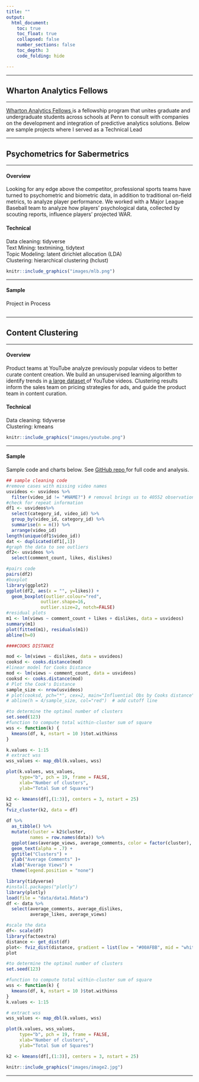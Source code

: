 ```yaml
---
title: ""
output: 
  html_document:
    toc: true
    toc_float: true
    collapsed: false
    number_sections: false
    toc_depth: 3
    code_folding: hide

---
```


---

## Wharton Analytics Fellows

---


<p><a href = "https://wca.wharton.upenn.edu/students/analytics-fellows/" target = "_blank"> Wharton Analytics Fellows </a>is a fellowship program that unites graduate and undergraduate students across schools at Penn to consult with companies on the development and integration of predictive analytics solutions. Below are sample projects where I served as a Technical Lead</p>
---

## Psychometrics for Sabermetrics


----

<div class="row">
<div class="col-sm-6">

#### Overview

Looking for any edge above the competitor, professional sports teams have turned to psychometric and biometric data, in addition to traditional on-field metrics, to analyze player performance. We worked with a Major League Baseball team to analyze how players' psychological data, collected by scouting reports, influence players' projected WAR.

#### Technical
Data cleaning: tidyverse </br>
Text Mining: textmining, tidytext </br>
Topic Modeling: latent dirichlet allocation (LDA) </br>
Clustering: hierarchical clustering (hclust)

</div>
<div class="col-sm-6">


```r
knitr::include_graphics("images/mlb.png")
```


</div>
</div>

-----

<div class="row">
<div class="col-sm-6">

#### Sample

Project in Process
</div>
<div class="col-sm-6">

```r

```


</div>
</div>

-----

## Content Clustering

-----

<div class="row">
<div class="col-sm-6">

#### Overview
Product teams at YouTube analyze previously popular videos to better curate content creation. We build an
unsupervised learning algorithm to identify trends in <a href = "https://www.kaggle.com/datasnaek/youtube-new/" target = "_blank"> a large dataset </a> of YouTube videos. Clustering results inform the sales team on pricing strategies for ads, and guide the product team in content curation.

#### Technical
Data cleaning: tidyverse </br>
Clustering: kmeans

</div>
<div class="col-sm-6">

```r
knitr::include_graphics("images/youtube.png")
```

</div>
</div>

-----


<div class="row">
<div class="col-sm-6">

#### Sample


Sample code and charts below. See <a href = "https://github.com/katjanewilson/YouTube" target = "_blank"> GitHub repo </a> for full code and analysis.

</div>
<div class="col-sm-6">


```r
## sample cleaning code
#remove cases with missing video names
usvideos <- usvideos %>%
  filter(video_id != "#NAME?") # removal brings us to 40552 observations
#check for repeat information
df1 <- usvideos%>%
  select(category_id, video_id) %>%
  group_by(video_id, category_id) %>%
  summarise(n = n()) %>%
  arrange(video_id)
length(unique(df1$video_id))
dat <- duplicated(df1[,1])
#graph the data to see outliers
df2<- usvideos %>%
  select(comment_count, likes, dislikes)

#pairs code
pairs(df2)
#boxplot
library(ggplot2)
ggplot(df2, aes(x = "", y=likes)) +
  geom_boxplot(outlier.colour="red", 
             outlier.shape=16,
             outlier.size=2, notch=FALSE)
#residual plots
m1 <- lm(views ~ comment_count + likes + dislikes, data = usvideos)
summary(m1)
plot(fitted(m1), residuals(m1))
abline(h=0)

####COOKS DISTANCE

mod <- lm(views ~ dislikes, data = usvideos)
cooksd <- cooks.distance(mod)
#linear model for Cooks Distance
mod <- lm(views ~ comment_count, data = usvideos)
cooksd <- cooks.distance(mod)
# Plot the Cook's Distance
sample_size <- nrow(usvideos)
# plot(cooksd, pch="*", cex=2, main="Influential Obs by Cooks distance")  # plot cook's distance
# abline(h = 4/sample_size, col="red")  # add cutoff line

#to determine the optimal number of clusters
set.seed(123)
#function to compute total within-cluster sum of square 
wss <- function(k) {
  kmeans(df, k, nstart = 10 )$tot.withinss
}

k.values <- 1:15
# extract wss
wss_values <- map_dbl(k.values, wss)

plot(k.values, wss_values,
     type="b", pch = 19, frame = FALSE, 
     xlab="Number of clusters",
     ylab="Total Sum of Squares")

k2 <- kmeans(df[,(1:3)], centers = 3, nstart = 25)
k2
fviz_cluster(k2, data = df)

df %>%
  as_tibble() %>%
  mutate(cluster = k2$cluster,
         names = row.names(data)) %>%
  ggplot(aes(average_views, average_comments, color = factor(cluster), label = names)) +
  geom_text(alpha = .7) +
  ggtitle("Clusters") +
  ylab("Average Comments" )+
  xlab("Average Views") +
  theme(legend.position = "none")


```



```r
library(tidyverse)
#install.packages("plotly")
library(plotly)
load(file = "data/data1.Rdata")
df <- data %>%
  select(average_comments, average_dislikes,
         average_likes, average_views)

#scale the data
df<- scale(df)
library(factoextra)
distance <- get_dist(df)
plot<- fviz_dist(distance, gradient = list(low = "#00AFBB", mid = "white", high = "#FAD7A0"))
plot

#to determine the optimal number of clusters
set.seed(123)

#function to compute total within-cluster sum of square 
wss <- function(k) {
  kmeans(df, k, nstart = 10 )$tot.withinss
}
k.values <- 1:15

# extract wss
wss_values <- map_dbl(k.values, wss)

plot(k.values, wss_values,
     type="b", pch = 19, frame = FALSE, 
     xlab="Number of clusters",
     ylab="Total Sum of Squares")

k2 <- kmeans(df[,(1:3)], centers = 3, nstart = 25)

knitr::include_graphics("images/image2.jpg")
```
</a>

</div>
</div>

----------------





